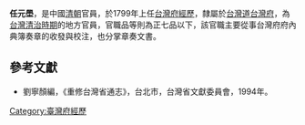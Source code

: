'''任元壆'''，是中國[[清朝|清朝]]官員，於1799年上任[[台灣府經歷|台灣府經歷]]，隸屬於[[台灣道|台灣道]][[台灣府|台灣府]]，為[[台灣清治時期|台灣清治時期]]的地方官員，官職品等則為正七品以下，該官職主要從事台灣府府內典簿奏章的收發與校注，也分掌章奏文書。
{{start box}}
{{s-before|[[張力恕|張力恕]]}}
{{s-title|[[台灣府經歷|台灣府經歷]]|1799年上任}}
{{s-after|[[包德墉|包德墉]]}}
{{end box}}
==參考文獻==
*劉寧顏編，《重修台灣省通志》，台北市，台灣省文獻委員會，1994年。

{{中國政治人物小作品}}
{{清朝人物小作品}}

[[Category:臺灣府經歷|Category:臺灣府經歷]]